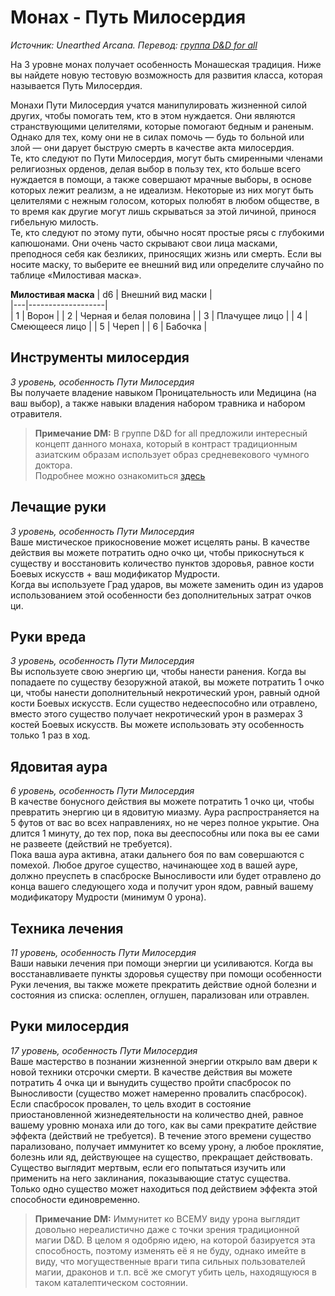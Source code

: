 # Монах - Путь Милосердия
_Источник: Unearthed Arcana. Перевод: [группа D&D for all](https://vk.com/dnd_for_all)_

На 3 уровне монах получает особенность Монашеская традиция. Ниже вы найдете новую тестовую возможность для развития
класса, которая называется Путь Милосердия.

Монахи Пути Милосердия учатся манипулировать жизненной силой других, чтобы помогать тем, кто в этом нуждается.
Они являются странствующими целителями, которые помогают бедным и раненым. Однако для тех, кому они не в силах помочь
— будь то больной или злой — они дарует быструю смерть в качестве акта милосердия.  
Те, кто следуют по Пути Милосердия, могут быть смиренными членами религиозных орденов, делая выбор в пользу
тех, кто больше всего нуждается в помощи, а также совершают мрачные выборы, в основе которых лежит реализм, а не идеализм.
Некоторые из них могут быть целителями с нежным голосом, которых полюбят в любом обществе, в то время как другие могут лишь
скрываться за этой личиной, принося гибельную милость.  
Те, кто следуют по этому пути, обычно носят простые рясы с глубокими капюшонами. Они очень часто скрывают свои лица масками, преподнося себя как
безликих, приносящих жизнь или смерть. Если вы носите маску, то выберите ее внешний вид или определите случайно по таблице «Милостивая маска».

**Милостивая маска**
| d6  | Внешний вид маски |  
|---|-------------------|  
| 1 | Ворон |
| 2 | Черная и белая половина |
| 3 | Плачущее лицо |
| 4 | Смеющееся лицо |
| 5 | Череп |
| 6 | Бабочка |

## Инструменты милосердия
_3 уровень, особенность Пути Милосердия_  
Вы получаете владение навыком
Проницательность или Медицина (на ваш выбор), а также навыки владения набором травника и набором отравителя.

> **Примечание DM:**
  В группе D&D for all предложили интересный концепт данного монаха, который в контраст традиционным азиатским образам использует
  образ средневекового чумного доктора.  
  Подробнее можно ознакомиться [здесь](https://vk.com/wall-147933708_29012)

## Лечащие руки
_3 уровень, особенность Пути Милосердия_  
Ваше мистическое прикосновение может исцелять раны. В качестве действия вы можете потратить одно очко ци, чтобы
прикоснуться к существу и восстановить количество пунктов здоровья, равное кости Боевых искусств + ваш модификатор Мудрости.  
Когда вы используете Град ударов, вы можете заменить один из ударов использованием этой особенности без дополнительных затрат очков ци.

## Руки вреда
_3 уровень, особенность Пути Милосердия_  
Вы используете свою энергию ци, чтобы нанести ранения. Когда вы попадаете по существу безоружной атакой, вы можете
потратить 1 очко ци, чтобы нанести дополнительный некротический урон, равный одной кости Боевых искусств. Если
существо недееспособно или отравлено, вместо этого существо получает некротический урон в размерах 3 костей
Боевых искусств. Вы можете использовать эту особенность только 1 раз в ход.

## Ядовитая аура
_6 уровень, особенность Пути Милосердия_  
В качестве бонусного действия вы можете потратить 1 очко ци, чтобы превратить энергию ци в ядовитую миазму. Аура
распространяется на 5 футов от вас во всех направлениях, но не через полное укрытие. Она длится 1 минуту, до тех пор, пока вы
дееспособны или пока вы ее сами не развеете (действий не требуется).  
Пока ваша аура активна, атаки дальнего боя по вам совершаются с помехой. Любое другое существо, начинающее ход в вашей
ауре, должно преуспеть в спасброске Выносливости или будет отравлено до конца вашего следующего хода и получит урон
ядом, равный вашему модификатору Мудрости (минимум 0 урона).

## Техника лечения
_11 уровень, особенность Пути Милосердия_  
Ваши навыки лечения при помощи энергии ци усиливаются. Когда вы восстанавливаете пункты здоровья существу при помощи
особенности Руки лечения, вы также можете прекратить действие одной болезни и состояния из списка: ослеплен, оглушен,
парализован или отравлен.

## Руки милосердия
_17 уровень, особенность Пути Милосердия_  
Ваше мастерство в познании жизненной энергии открыло вам двери к новой техники
отсрочки смерти. В качестве действия вы можете потратить 4 очка ци и вынудить существо пройти спасбросок по
Выносливости (существо может намеренно провалить спасбросок). Если спасбросок
провален, то цель входит в состояние приостановленной жизнедеятельности на
количество дней, равное вашему уровню монаха или до того, как вы сами прекратите действие эффекта (действий не требуется). В
течение этого времени существо парализовано, получает иммунитет ко всему урону, а любое проклятие, болезнь или яд,
действующее на существо, прекращает действовать. Существо выглядит мертвым, если его попытаться изучить или применить
на него заклинания, показывающие статус существа.  
Только одно существо может находиться под действием эффекта этой способности единовременно.
> **Примечание DM:**
  Иммунитет ко ВСЕМУ виду урона выглядит довольно нереалистично даже с точки зрения традиционной магии D&D.
  В целом я одобряю идею, на которой базируется эта способность, поэтому изменять её я не буду, однако имейте в виду, что
  могущественные враги типа сильных пользователей магии, драконов и т.п. всё же смогут убить цель, находящуюся в таком
  каталептическом состоянии.